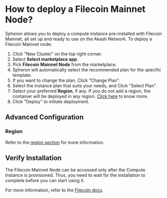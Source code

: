 
# How to deploy a Filecoin Mainnet Node?

Spheron allows you to deploy a compute instance pre-installed with Filecoin Mainnet, all set up and ready to use on the Akash Network.
To deploy a Filecoin Mainnet node:

1. Click "New Cluster" on the top right corner.
2. Select **Select marketplace app**.
3. Pick **Filecoin Mainnet Node** from the marketplace.
4. Spheron will automatically select the recommended plan for the specific template.
5. If you want to change the plan, Click "Change Plan".
6. Select the instance plan that suits your needs, and Click "Select Plan".
7. Select your preferred **Region**, if any. If you do not add a region, the container will be deployed in any region. [Click here](/compute/cluster/#region) to know more.
8. Click "Deploy" to initiate deployment.

## Advanced Configuration

### Region

Refer to the [region section](/compute/cluster/#region) for more information.

## Verify Installation

The Filecoin Mainnet Node can be accessed only after the Compute Instance is provisioned.
Thus, you need to wait for the installation to complete before you can start using it.

For more information, refer to the [Filecoin docs](https://docs.filecoin.io/).

<Navigation name="Deploy Filecoin Mainnet" />
